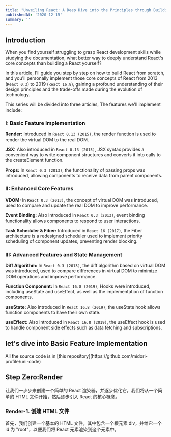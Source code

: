 ```yaml
---
title: "Unveiling React: A Deep Dive into the Principles through Building Mini-React (I)"
publishedAt: '2020-12-15'
summary: ''
---
```


## Introduction

When you find yourself struggling to grasp React development skills while studying the documentation, what better way to deeply understand React's core concepts than building a React yourself? 

In this article, I'll guide you step by step on how to build React from scratch, and you'll personally implement those core concepts of React from 2013 (`React 0.3`) to 2019 (`React 16.8`), gaining a profound understanding of their design principles and the trade-offs made during the evolution of technology.

This series will be divided into three articles, The features we'll implement include:

### I: Basic Feature Implementation

**Render:** Introduced in `React 0.13 (2015)`, the render function is used to render the virtual DOM to the real DOM.

**JSX:** Also introduced in `React 0.13 (2015)`, JSX syntax provides a convenient way to write component structures and converts it into calls to the createElement function.

**Props:** In `React 0.3 (2013)`, the functionality of passing props was introduced, allowing components to receive data from parent components.

### II: Enhanced Core Features

**VDOM:** In `React 0.3 (2013)`, the concept of virtual DOM was introduced, used to compare and update the real DOM to improve performance.

**Event Binding:** Also introduced in `React 0.3 (2013)`, event binding functionality allows components to respond to user interactions.

**Task Scheduler & Fiber:** Introduced in `React 16 (2017)`, the Fiber architecture is a redesigned scheduler used to implement priority scheduling of component updates, preventing render blocking.

### III: Advanced Features and State Management

**Diff Algorithm:** In `React 0.3 (2013)`, the diff algorithm based on virtual DOM was introduced, used to compare differences in virtual DOM to minimize DOM operations and improve performance.

**Function Component:** In `React 16.8 (2019)`, Hooks were introduced, including useState and useEffect, as well as the implementation of function components.

**useState:** Also introduced in `React 16.8 (2019)`, the useState hook allows function components to have their own state.

**useEffect:** Also introduced in `React 16.8 (2019)`, the useEffect hook is used to handle component side effects such as data fetching and subscriptions.

## let's dive into Basic Feature Implementation

<Callout emoji="💡">
All the source code is in [this repository](https://github.com/midori-profile/uni-code)
</Callout>

## Step Zero:Render

让我们一步步来创建一个简单的 React 渲染器，并逐步优化它。我们将从一个简单的 HTML 文件开始，然后逐步引入 React 的核心概念。

### Render-1. 创建 HTML 文件

首先，我们创建一个基本的 HTML 文件，其中包含一个根元素 div，并给它一个 id 为 "root"，以便我们将 React 元素渲染到这个元素中。

